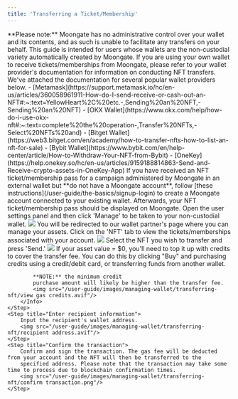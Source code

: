 ```yaml
---
title: 'Transferring a Ticket/Membership'
---
```

<Warning>
    **Please note:** Moongate has no administrative control over your wallet and its contents, and as such is unable to facilitate any 
    transfers on your behalf.
</Warning>
<Info>
    This guide is intended for users whose wallets are the non-custodial variety automatically created by Moongate. If you are 
    using your own wallet to receive tickets/memberships from Moongate, please refer to your wallet provider's documentation for 
    information on conducting NFT transfers. We've attached the documentation for several popular wallet providers below.
    - [Metamask](https://support.metamask.io/hc/en-us/articles/360058961911-How-do-I-send-receive-or-cash-out-an-NFT#:~:text=YellowHeart%2C%20etc.-,Sending%20an%20NFT,-Sending%20an%20NFT)
    - [OKX Wallet](https://www.okx.com/help/how-do-i-use-okx-nft#:~:text=complete%20the%20operation-,Transfer%20NFTs,-Select%20NFTs%20and)
    - [Bitget Wallet](https://web3.bitget.com/en/academy/how-to-transfer-nfts-how-to-list-an-nft-for-sale)
    - [Bybit Wallet](https://www.bybit.com/en/help-center/article/How-to-Withdraw-Your-NFT-from-Bybit)
    - [OneKey](https://help.onekey.so/hc/en-us/articles/9159188814863-Send-and-Receive-crypto-assets-in-OneKey-App)
</Info>
<Info>
    If you have received an NFT ticket/membership pass for a campaign administered by Moongate in an external wallet but **do not have a Moongate account**, follow [these instructions](/user-guide/the-basics/signup-login)
    to create a Moongate account connected to your existing wallet. Afterwards, your NFT ticket/membership pass should be displayed on Moongate. 
</Info>
<Steps>    
    <Step title="Access your non-custodial wallet">
        Open the user settings panel and then click 'Manage' to be taken to your non-custodial wallet.
        <img src="/user-guide/images/managing-wallet/transferring-nft/manage assets button.gif"/>
    </Step>
    <Step title="Select the NFT you wish to transfer">
        You will be redirected to our wallet partner's page where you can manage your assets. Click on the 'NFT' tab to view the 
        tickets/memberships associated with your account.
        <img src="/user-guide/images/managing-wallet/transferring-nft/manage assets view.png"/>
        Select the NFT you wish to transfer and press 'Send.'
        <img src="/user-guide/images/managing-wallet/transferring-nft/send button.avif"/>
        <Info>
            If your asset value = $0, you'll need to top it up with credits to cover the transfer fee. You can do this by clicking "Buy" 
            and purchasing credits using a credit/debit card, or transferring funds from another wallet.
            
            **NOTE:** the minimum credit 
            purchase amount will likely be higher than the transfer fee.
            <img src="/user-guide/images/managing-wallet/transferring-nft/view gas credits.avif"/>
        </Info>
    </Step>
    <Step title="Enter recipient information">
        Input the recipient's wallet address.
        <img src="/user-guide/images/managing-wallet/transferring-nft/recipient address.avif"/>
    </Step>
    <Step title="Confirm the transaction">
        Confirm and sign the transaction. The gas fee will be deducted from your account and the NFT will then be transferred to the 
        specified address. Please note that the transaction may take some time to process due to blockchain confirmation times.
        <img src="/user-guide/images/managing-wallet/transferring-nft/confirm transaction.png"/>
    </Step>    
</Steps>